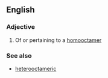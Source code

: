 ==English==

===Adjective===
{{en-adj|-}}

# Of or pertaining to a [[homooctamer]]

===See also===
* [[heterooctameric]]